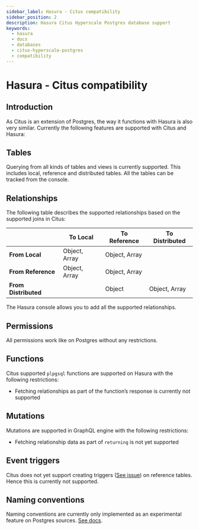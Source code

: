 ```yaml
---
sidebar_label: Hasura - Citus compatibility
sidebar_position: 2
description: Hasura Citus Hyperscale Postgres database support
keywords:
  - hasura
  - docs
  - databases
  - citus-hyperscale-postgres
  - compatibility
---
```


# Hasura - Citus compatibility

## Introduction

As Citus is an extension of Postgres, the way it functions with Hasura
is also very similar. Currently the following features are supported
with Citus and Hasura:

## Tables

Querying from all kinds of tables and views is currently supported. This
includes local, reference and distributed tables. All the tables can be
tracked from the console.

## Relationships

The following table describes the supported relationships based on the
supported joins in Citus:

|                      | To Local      | To Reference  | To Distributed |
|----------------------|---------------|---------------|----------------|
| **From Local**       | Object, Array | Object, Array |                |
| **From Reference**   | Object, Array | Object, Array |                |
| **From Distributed** |               | Object        | Object, Array  |

The Hasura console allows you to add all the supported relationships.

## Permissions

All permissions work like on Postgres without any restrictions.

## Functions

Citus supported `plpgsql` functions are supported on Hasura with the
following restrictions:

-   Fetching relationships as part of the function’s response is
    currently not supported

## Mutations

Mutations are supported in GraphQL engine with the following
restrictions:

-   Fetching relationship data as part of `returning` is not yet
    supported

## Event triggers

Citus does not yet support creating triggers ([See issue](https://github.com/citusdata/citus/issues/4425)) on reference
tables. Hence this is currently not supported.

## Naming conventions

Naming conventions are currently only implemented as an experimental feature on Postgres sources.
[See docs](/schema/postgres/naming-convention.mdx).
